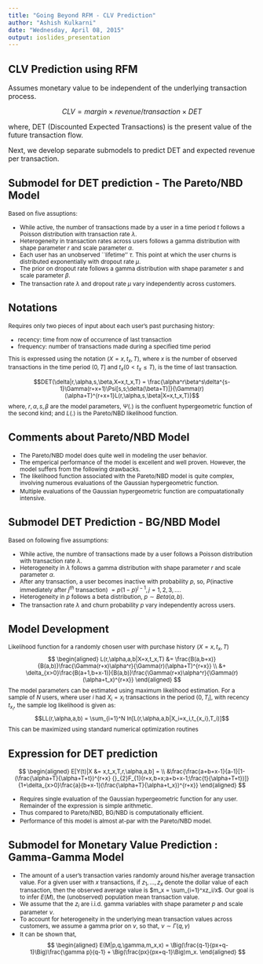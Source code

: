 ```yaml
---
title: "Going Beyond RFM - CLV Prediction"
author: "Ashish Kulkarni"
date: "Wednesday, April 08, 2015"
output: ioslides_presentation
---
```


## CLV Prediction using RFM

Assumes monetary value to be independent of the underlying transaction process.

$$CLV = margin \times revenue/transaction \times DET$$

where, DET (Discounted Expected Transactions) is the present value of the future transaction flow.

Next, we develop separate submodels to predict DET and expected revenue per transaction.

## Submodel for DET prediction - The Pareto/NBD Model

<small>
Based on five assuptions:

- While active, the number of transactions made by a user in a time period $t$ follows a Poisson distribution with transaction rate $\lambda$.
- Heterogeneity in transaction rates across users follows a gamma distribution with shape parameter $r$ and scale parameter $\alpha$.
- Each user has an unobserved ``lifetime'' $\tau$. This point at which the user churns is distributed exponentially with dropout rate $\mu$.
- The prior on dropout rate follows a gamma distribution with shape parameter $s$ and scale parameter $\beta$.
- The transaction rate $\lambda$ and dropout rate $\mu$ vary independently across customers.
</small>

## Notations

<small>
Requires only two pieces of input about each user's past purchasing history:

- recency: time from now of occurrence of last transaction
- frequency: number of transactions made during a specified time period

This is expressed using the notation $(X = x, t_x, T)$, where $x$ is the number of observed transactions in the time period $(0, T]$ and $t_x (0 < t_x \leq T)$, is the time of last transaction.

$$DET(\delta|r,\alpha,s,\beta,X=x,t_x,T) = \frac{\alpha^r\beta^s\delta^{s-1}\Gamma(r+x+1)\Psi[s,s;\delta(\beta+T)]}{\Gamma(r)(\alpha+T)^{r+x+1}L(r,\alpha,s,\beta|X=x,t_x,T)}$$
where, $r,\alpha,s,\beta$ are the model parameters, $\Psi(.)$ is the confluent hypergeometric function of the second kind; and $L(.)$ is the Pareto/NBD likelihood function.
</small>

## Comments about Pareto/NBD Model

<small>

- The Pareto/NBD model does quite well in modeling the user behavior.
- The emperical performance of the model is excellent and well proven. However, the model suffers from the following drawbacks.
- The likelihood function associated with the Pareto/NBD model is quite complex, involving numerous evaluations of the Gaussian hypergeometric function.
- Multiple evaluations of the Gaussian hypergeometric function are compuatationally intensive.
</small>

## Submodel DET Prediction - BG/NBD Model

<small>
Based on following five assumptions:

- While active, the numbre of transactions made by a user follows a Poisson distribution with transaction rate $\lambda$.
- Heterogeneity in $\lambda$ follows a gamma distribution with shape parameter $r$ and scale parameter $\alpha$.
- After any transaction, a user becomes inactive with probability $p$, so, $P$(inactive immediately after $j^{th}$ transaction) $= p(1-p)^{j-1}, j = 1,2,3,...$.
- Heterogeneity in $p$ follows a beta distribution, $p \sim Beta(a,b)$.
- The transaction rate $\lambda$ and churn probability $p$ vary independently across users.
</small>

## Model Development

<small>
Likelihood function for a randomly chosen user with purchase history $(X=x,t_x,T)$
$$
  \begin{aligned}
  L(r,\alpha,a,b|X=x,t_x,T) &= \frac{B(a,b+x)}{B(a,b)}\frac{\Gamma(r+x)\alpha^r}{\Gamma(r)(\alpha+T)^{r+x}} \\ 
  &+ \delta_{x>0}\frac{B(a+1,b+x-1)}{B(a,b)}\frac{\Gamma(r+x)\alpha^r}{\Gamma(r)(\alpha+t_x)^{r+x}}
  \end{aligned}
$$
The model parameters can be estimated using maximum likelihood estimation. For a sample of $N$ users, where user $i$ had $X_i=x_i$ transactions in the period $(0,T_i]$, with recency $t_{x_i}$, the sample log likelihood is given as:
$$LL(r,\alpha,a,b) = \sum_{i=1}^N ln[L(r,\alpha,a,b|X_i=x_i,t_{x_i},T_i)]$$
This can be maximized using standard numerical optimization routines
</small>

## Expression for DET prediction

<small>
$$
  \begin{aligned}
  E[Y(t)|X &= x,t_x,T,r,\alpha,a,b] = \\
   &\frac{\frac{a+b+x-1}{a-1}[1-(\frac{\alpha+T}{\alpha+T+t})^{r+x} {}_{2}F_{1}(r+x,b+x;a+b+x-1;\frac{t}{\alpha+T+t})]}{1+\delta_{x>0}\frac{a}{b+x-1}(\frac{\alpha+T}{\alpha+t_x})^{r+x}}
  \end{aligned}
$$

- Requires single evaluation of the Gaussian hypergeometric function for any user. Remainder of the expression is simple arithmetic.
- Thus compared to Pareto/NBD, BG/NBD is computationally efficient.
- Performance of this model is almost at-par with the Pareto/NBD model.
</small>

## Submodel for Monetary Value Prediction : Gamma-Gamma Model

<small>

- The amount of a user's transaction varies randomly around his/her average transaction value. For a given user with $x$ transactions, if $z_1, ..., z_x$ denote the dollar value of each transaction, then the observed average value is $m_x = \sum_{i=1}^xz_i/x$. Our goal is to infer $E(M)$, the (unobserved) population mean transaction value.
- We assume that the $z_i$ are i.i.d. gamma variables with shape parameter $p$ and scale parameter $\nu$.
- To account for heterogeneity in the underlying mean transaction values across customers, we assume a gamma prior on $\nu$, so that, $\nu\sim\Gamma(q, \gamma)$
- It can be shown that,
$$
  \begin{aligned}
  E(M|p,q,\gamma,m_x,x) = \Big(\frac{q-1}{px+q-1}\Big)\frac{\gamma p}{q-1} + \Big(\frac{px}{px+q-1}\Big)m_x.
  \end{aligned}
$$
</small>
